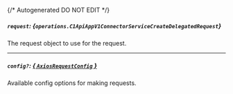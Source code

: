 {/* Autogenerated DO NOT EDIT  */}

##### `request`: *{`operations.C1ApiAppV1ConnectorServiceCreateDelegatedRequest`}*
The request object to use for the request.
<Collapsible openLabel={Labels.showProperties} closeLabel={Labels.hideProperties}>
    <C1ApiAppV1ConnectorServiceCreateDelegatedRequest/>
</Collapsible>

---
##### `config?`: [*{ `AxiosRequestConfig` }*](https://axios-http.com/docs/req_config)
Available config options for making requests.


